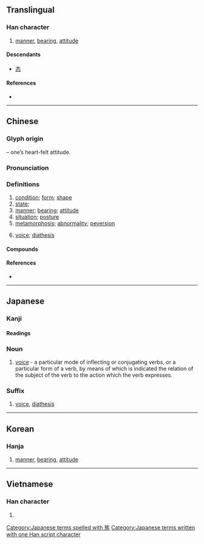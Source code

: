 {{character info/new}}
{{also|态|熊}}
==Translingual==

===Han character===
{{Han char|rn=61|rad=心|as=10|sn=14|four=21331|canj=IPP|ids=⿱能心}}

# [[manner]], [[bearing]], [[attitude]]

====Descendants====
* [[态]]

====References====
* {{Han ref|kx=0398.030|dkj=11052|dj=0737.040|hdz=42335.070|uh=614B|ud=24907|bh=BA41|bd=47681}}

----

==Chinese==
{{zh-forms|s=态}}

===Glyph origin===
{{Han etym}}
{{Han compound|能|心|t2=heart|ls=psc|c1=p|c2=s}} – one’s heart-felt attitude.

===Pronunciation===
{{zh-pron
|m=tài
|c=taai3
|mn=thài/tw:thāi
|mc=y
|oc=y
|cat=n
}}

===Definitions===
{{zh-hanzi}}

# [[condition]]; [[form]]; [[shape]]
# [[state]]; 
# [[manner]]; [[bearing]]; [[attitude]]
# [[situation]]; [[posture]]
# [[metamorphosis]]; [[abnormality]]; [[peversion]]
# {{lb|zh|grammar}} [[voice]]; [[diathesis]]

====Compounds====
{{zh-der|一反常態|三態|不勝之態|世態|世態人情|世態炎涼|事態|交態|低姿態|作態|像態|儀態|儀態萬千|儀態萬方|兒女態|凝態|動態|動態平衡|千嬌百態|千態萬狀|千狀萬態|固態|型態|失態|女兒意態|女兒態|姿態|媚態|嬌態|完全變態|容態|富態|小兒之態|尤態|層態|巔峰狀態|常態|常態分班|常態法|形態|形態學|心態|心理變態|忸怩作態|性變態|情態|惺惺作態|意態|意識型態|意識形態|態勢|態度|態度冷靜|態度嚴肅|憨態|故態|故態復萌|柔情綽態|殊豔尤態|氣態|氣態溶液|液態|液態氧|液態溶液|淫情浪態|炎涼世態|物態|物質三態|狀態|狂奴故態|狂態|玻璃狀態|生態|生態地位|生態工程|生態平衡|生態環境|生態系|生態結構|生態農業|生活型態|生活態度|異態|病態|盡態極妍|社會病態|神態|神態自如|神態自若|窘態|窘態畢露|窘態百出|緊急狀態|老態|老態龍鍾|膠著狀態|自然生態|舊態復萌|舞態生風|表態|表態句|裝腔作態|觀念形態|變態|變態心理|超固態|逸態橫生|醉態|醜態|醜態畢露|醜態百出|靜態|靜態說|風態|風雲變態|飽和狀態|體態|體態輕盈|高情逸態}}

====References====
* {{R:nan:thcwdq}}

----

==Japanese==

===Kanji===
{{ja-kanji|grade=5|rs=心10}}

====Readings====
{{ja-readings
|goon=たい
|kanon=たい
|kun=さま-, わざ-と
}}

===Noun===
{{ja-noun|たい}}

# {{lb|ja|grammar|sort=たい}} [[voice]] - a particular mode of inflecting or conjugating verbs, or a particular form of a verb, by means of which is indicated the relation of the subject of the verb to the action which the verb expresses.

===Suffix===
{{ja-pos|suffix|たい}}

# {{lb|ja|grammar|sort=たい}} [[voice]], [[diathesis]]

[[Category:Japanese terms spelled with 態]]
[[Category:Japanese terms written with one Han script character]]

----

==Korean==

===Hanja===
{{ko-hanja|hangeul=태|eumhun=|rv=tae|mr=t'ae|y=thay}}

# [[manner]], [[bearing]], [[attitude]]

----

==Vietnamese==

===Han character===
{{vi-hantu|[[thái]], [[thói]]|rs=心10}}

# {{defn|lang=vi|sort=心10}}